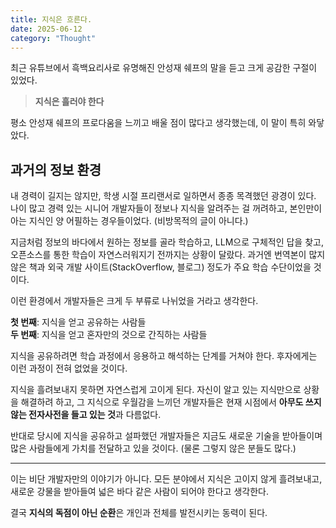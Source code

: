 ```yaml
---
title: 지식은 흐른다.
date: 2025-06-12
category: "Thought"
---
```


최근 유튜브에서 흑백요리사로 유명해진 안성재 쉐프의 말을 듣고 크게 공감한 구절이 있었다.

> **지식은 흘러야 한다**

평소 안성재 쉐프의 프로다움을 느끼고 배울 점이 많다고 생각했는데, 이 말이 특히 와닿았다.

## 과거의 정보 환경

내 경력이 길지는 않지만, 학생 시절 프리랜서로 일하면서 종종 목격했던 광경이 있다.
나이 많고 경력 있는 시니어 개발자들이 정보나 지식을 알려주는 걸 꺼려하고,
본인만이 아는 지식인 양 어필하는 경우들이었다. (비방목적의 글이 아니다.)

지금처럼 정보의 바다에서 원하는 정보를 골라 학습하고, LLM으로 구체적인 답을 찾고, 오픈소스를 통한 학습이 자연스러워지기 전까지는 상황이 달랐다.
과거엔 번역본이 많지 않은 책과 외국 개발 사이트(StackOverflow, 블로그) 정도가 주요 학습 수단이었을 것이다.

이런 환경에서 개발자들은 크게 두 부류로 나뉘었을 거라고 생각한다.

**첫 번째**: 지식을 얻고 공유하는 사람들  
**두 번째**: 지식을 얻고 혼자만의 것으로 간직하는 사람들

지식을 공유하려면 학습 과정에서 응용하고 해석하는 단계를 거쳐야 한다. 후자에게는 이런 과정이 전혀 없었을 것이다.

지식을 흘려보내지 못하면 자연스럽게 고이게 된다. 자신이 알고 있는 지식만으로 상황을 해결하려 하고, 그 지식으로 우월감을 느끼던 개발자들은
현재 시점에서 **아무도 쓰지 않는 전자사전을 들고 있는 것**과 다름없다.

반대로 당시에 지식을 공유하고 설파했던 개발자들은 지금도 새로운 기술을 받아들이며 많은 사람들에게 가치를 전달하고 있을 것이다. (물론 그렇지 않은 분들도 많다.)

---

이는 비단 개발자만의 이야기가 아니다.
모든 분야에서 지식은 고이지 않게 흘려보내고, 새로운 강물을 받아들여 넓은 바다 같은 사람이 되어야 한다고 생각한다.

결국 **지식의 독점이 아닌 순환**은 개인과 전체를 발전시키는 동력이 된다.
